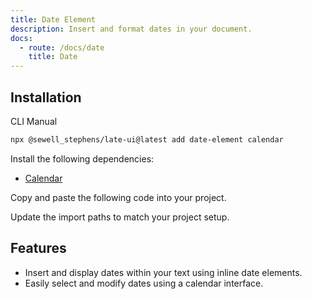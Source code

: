 ```yaml
---
title: Date Element
description: Insert and format dates in your document.
docs:
  - route: /docs/date
    title: Date
---
```


## Installation

<Tabs defaultValue="cli">

<TabsList>
<TabsTrigger value="cli">CLI</TabsTrigger>
<TabsTrigger value="manual">Manual</TabsTrigger>
</TabsList>
<TabsContent value="cli">

```bash
npx @sewell_stephens/late-ui@latest add date-element calendar
```

</TabsContent>

<TabsContent value="manual">

<Steps>

<Step>

Install the following dependencies:

- [Calendar](/docs/component/calendar)

</Step>


<Step>

Copy and paste the following code into your project.

</Step>

<ComponentSource name="date" />

<Step>

Update the import paths to match your project setup.

</Step>

</Steps>

</TabsContent>

</Tabs>

<ComponentPreview name="playground-demo" id="date" />

<PackageInfo>

## Features

- Insert and display dates within your text using inline date elements.
- Easily select and modify dates using a calendar interface.

</PackageInfo>

